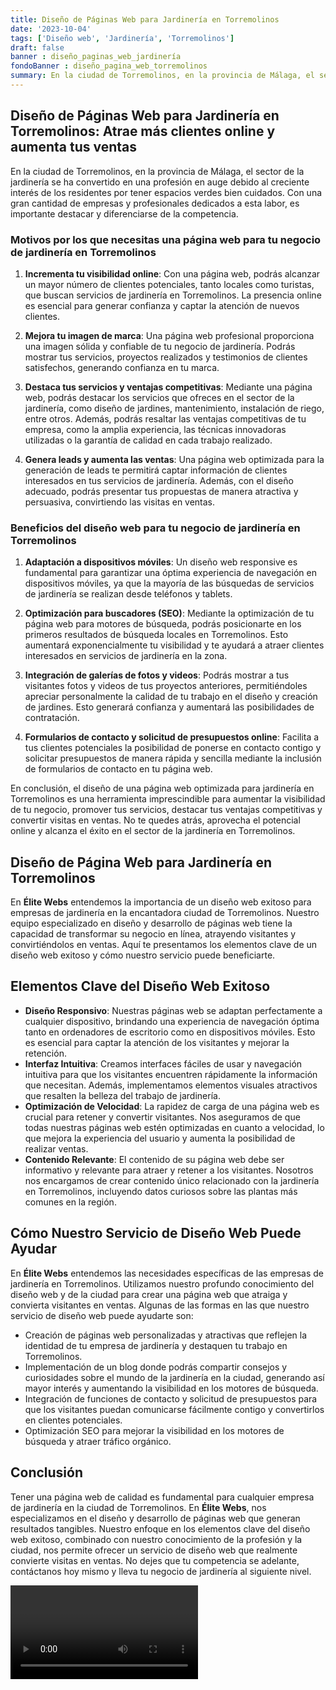 ```yaml
---
title: Diseño de Páginas Web para Jardinería en Torremolinos
date: '2023-10-04'
tags: ['Diseño web', 'Jardinería', 'Torremolinos']
draft: false
banner : diseño_paginas_web_jardinería
fondoBanner : diseño_pagina_web_torremolinos
summary: En la ciudad de Torremolinos, en la provincia de Málaga, el sector de la jardinería se ha convertido en una profesión en auge debido al creciente interés de los residentes por tener espacios verdes bien cuidados. Con una gran cantidad de empresas y profesionales dedicados a esta labor, es importante destacar y diferenciarse de la competencia. 
---
```


## **Diseño de Páginas Web para Jardinería en Torremolinos: Atrae más clientes online y aumenta tus ventas**

En la ciudad de Torremolinos, en la provincia de Málaga, el sector de la jardinería se ha convertido en una profesión en auge debido al creciente interés de los residentes por tener espacios verdes bien cuidados. Con una gran cantidad de empresas y profesionales dedicados a esta labor, es importante destacar y diferenciarse de la competencia. 

### **Motivos por los que necesitas una página web para tu negocio de jardinería en Torremolinos**

1. **Incrementa tu visibilidad online**: Con una página web, podrás alcanzar un mayor número de clientes potenciales, tanto locales como turistas, que buscan servicios de jardinería en Torremolinos. La presencia online es esencial para generar confianza y captar la atención de nuevos clientes.

2. **Mejora tu imagen de marca**: Una página web profesional proporciona una imagen sólida y confiable de tu negocio de jardinería. Podrás mostrar tus servicios, proyectos realizados y testimonios de clientes satisfechos, generando confianza en tu marca.

3. **Destaca tus servicios y ventajas competitivas**: Mediante una página web, podrás destacar los servicios que ofreces en el sector de la jardinería, como diseño de jardines, mantenimiento, instalación de riego, entre otros. Además, podrás resaltar las ventajas competitivas de tu empresa, como la amplia experiencia, las técnicas innovadoras utilizadas o la garantía de calidad en cada trabajo realizado.

4. **Genera leads y aumenta las ventas**: Una página web optimizada para la generación de leads te permitirá captar información de clientes interesados en tus servicios de jardinería. Además, con el diseño adecuado, podrás presentar tus propuestas de manera atractiva y persuasiva, convirtiendo las visitas en ventas.

### **Beneficios del diseño web para tu negocio de jardinería en Torremolinos**

1. **Adaptación a dispositivos móviles**: Un diseño web responsive es fundamental para garantizar una óptima experiencia de navegación en dispositivos móviles, ya que la mayoría de las búsquedas de servicios de jardinería se realizan desde teléfonos y tablets.

2. **Optimización para buscadores (SEO)**: Mediante la optimización de tu página web para motores de búsqueda, podrás posicionarte en los primeros resultados de búsqueda locales en Torremolinos. Esto aumentará exponencialmente tu visibilidad y te ayudará a atraer clientes interesados en servicios de jardinería en la zona.

3. **Integración de galerías de fotos y videos**: Podrás mostrar a tus visitantes fotos y videos de tus proyectos anteriores, permitiéndoles apreciar personalmente la calidad de tu trabajo en el diseño y creación de jardines. Esto generará confianza y aumentará las posibilidades de contratación.

4. **Formularios de contacto y solicitud de presupuestos online**: Facilita a tus clientes potenciales la posibilidad de ponerse en contacto contigo y solicitar presupuestos de manera rápida y sencilla mediante la inclusión de formularios de contacto en tu página web.

En conclusión, el diseño de una página web optimizada para jardinería en Torremolinos es una herramienta imprescindible para aumentar la visibilidad de tu negocio, promover tus servicios, destacar tus ventajas competitivas y convertir visitas en ventas. No te quedes atrás, aprovecha el potencial online y alcanza el éxito en el sector de la jardinería en Torremolinos.

<GifSeo />

<Cta />

## Diseño de Página Web para Jardinería en Torremolinos

En **Élite Webs** entendemos la importancia de un diseño web exitoso para empresas de jardinería en la encantadora ciudad de Torremolinos. Nuestro equipo especializado en diseño y desarrollo de páginas web tiene la capacidad de transformar su negocio en línea, atrayendo visitantes y convirtiéndolos en ventas. Aquí te presentamos los elementos clave de un diseño web exitoso y cómo nuestro servicio puede beneficiarte.

## Elementos Clave del Diseño Web Exitoso

- **Diseño Responsivo**: Nuestras páginas web se adaptan perfectamente a cualquier dispositivo, brindando una experiencia de navegación óptima tanto en ordenadores de escritorio como en dispositivos móviles. Esto es esencial para captar la atención de los visitantes y mejorar la retención.
- **Interfaz Intuitiva**: Creamos interfaces fáciles de usar y navegación intuitiva para que los visitantes encuentren rápidamente la información que necesitan. Además, implementamos elementos visuales atractivos que resalten la belleza del trabajo de jardinería.
- **Optimización de Velocidad**: La rapidez de carga de una página web es crucial para retener y convertir visitantes. Nos aseguramos de que todas nuestras páginas web estén optimizadas en cuanto a velocidad, lo que mejora la experiencia del usuario y aumenta la posibilidad de realizar ventas.
- **Contenido Relevante**: El contenido de su página web debe ser informativo y relevante para atraer y retener a los visitantes. Nosotros nos encargamos de crear contenido único relacionado con la jardinería en Torremolinos, incluyendo datos curiosos sobre las plantas más comunes en la región.

## Cómo Nuestro Servicio de Diseño Web Puede Ayudar

En **Élite Webs** entendemos las necesidades específicas de las empresas de jardinería en Torremolinos. Utilizamos nuestro profundo conocimiento del diseño web y de la ciudad para crear una página web que atraiga y convierta visitantes en ventas. Algunas de las formas en las que nuestro servicio de diseño web puede ayudarte son:

- Creación de páginas web personalizadas y atractivas que reflejen la identidad de tu empresa de jardinería y destaquen tu trabajo en Torremolinos.
- Implementación de un blog donde podrás compartir consejos y curiosidades sobre el mundo de la jardinería en la ciudad, generando así mayor interés y aumentando la visibilidad en los motores de búsqueda.
- Integración de funciones de contacto y solicitud de presupuestos para que los visitantes puedan comunicarse fácilmente contigo y convertirlos en clientes potenciales.
- Optimización SEO para mejorar la visibilidad en los motores de búsqueda y atraer tráfico orgánico.

## Conclusión

Tener una página web de calidad es fundamental para cualquier empresa de jardinería en la ciudad de Torremolinos. En **Élite Webs**, nos especializamos en el diseño y desarrollo de páginas web que generan resultados tangibles. Nuestro enfoque en los elementos clave del diseño web exitoso, combinado con nuestro conocimiento de la profesión y la ciudad, nos permite ofrecer un servicio de diseño web que realmente convierte visitas en ventas. No dejes que tu competencia se adelante, contáctanos hoy mismo y lleva tu negocio de jardinería al siguiente nivel.

<Video />

<CtaBot job='Jardinería' city='Torremolinos'/>

<Gmaps query='Torremolinos+españa+maps' />